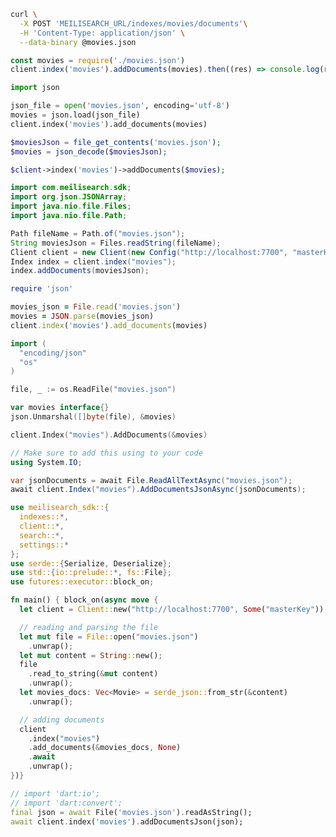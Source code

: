 <CodeGroup>

```bash cURL
curl \
  -X POST 'MEILISEARCH_URL/indexes/movies/documents'\
  -H 'Content-Type: application/json' \
  --data-binary @movies.json
```

```javascript JS
const movies = require('./movies.json')
client.index('movies').addDocuments(movies).then((res) => console.log(res))
```

```python Python
import json

json_file = open('movies.json', encoding='utf-8')
movies = json.load(json_file)
client.index('movies').add_documents(movies)
```

```php PHP
$moviesJson = file_get_contents('movies.json');
$movies = json_decode($moviesJson);

$client->index('movies')->addDocuments($movies);
```

```java Java
import com.meilisearch.sdk;
import org.json.JSONArray;
import java.nio.file.Files;
import java.nio.file.Path;

Path fileName = Path.of("movies.json");
String moviesJson = Files.readString(fileName);
Client client = new Client(new Config("http://localhost:7700", "masterKey"));
Index index = client.index("movies");
index.addDocuments(moviesJson);
```

```ruby Ruby
require 'json'

movies_json = File.read('movies.json')
movies = JSON.parse(movies_json)
client.index('movies').add_documents(movies)
```

```go Go
import (
  "encoding/json"
  "os"
)

file, _ := os.ReadFile("movies.json")

var movies interface{}
json.Unmarshal([]byte(file), &movies)

client.Index("movies").AddDocuments(&movies)
```

```csharp C#
// Make sure to add this using to your code
using System.IO;

var jsonDocuments = await File.ReadAllTextAsync("movies.json");
await client.Index("movies").AddDocumentsJsonAsync(jsonDocuments);
```

```rust Rust
use meilisearch_sdk::{
  indexes::*,
  client::*,
  search::*,
  settings::*
};
use serde::{Serialize, Deserialize};
use std::{io::prelude::*, fs::File};
use futures::executor::block_on;

fn main() { block_on(async move {
  let client = Client::new("http://localhost:7700", Some("masterKey"));

  // reading and parsing the file
  let mut file = File::open("movies.json")
    .unwrap();
  let mut content = String::new();
  file
    .read_to_string(&mut content)
    .unwrap();
  let movies_docs: Vec<Movie> = serde_json::from_str(&content)
    .unwrap();

  // adding documents
  client
    .index("movies")
    .add_documents(&movies_docs, None)
    .await
    .unwrap();
})}
```

```dart Dart
// import 'dart:io';
// import 'dart:convert';
final json = await File('movies.json').readAsString();
await client.index('movies').addDocumentsJson(json);
```
</CodeGroup>